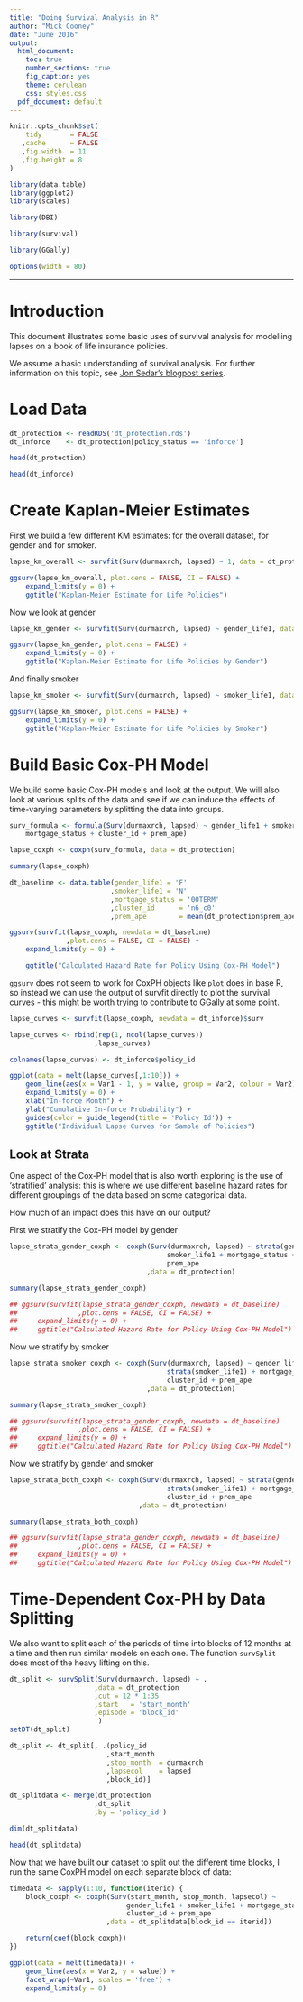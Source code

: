 ```yaml
---
title: "Doing Survival Analysis in R"
author: "Mick Cooney"
date: "June 2016"
output:
  html_document:
    toc: true
    number_sections: true
    fig_caption: yes
    theme: cerulean
    css: styles.css
  pdf_document: default
---
```


<!--
(Title:) Doing Survival Analysis in R

Author: Mick Cooney

Date: June 2016

Abstract: This Rmarkdown document provides some basic introductory survival analysis in R.

Keywords: survival analysis, intro

-->

```r
knitr::opts_chunk$set(
    tidy       = FALSE
   ,cache      = FALSE
   ,fig.width  = 11
   ,fig.height = 8
)

library(data.table)
library(ggplot2)
library(scales)

library(DBI)

library(survival)

library(GGally)

options(width = 80)
```

---

# Introduction

This document illustrates some basic uses of survival analysis for
modelling lapses on a book of life insurance policies.

We assume a basic understanding of survival analysis. For further information on this topic, see [Jon Sedar's blogpost series](http://blog.applied.ai/survival-analysis-part1/).

# Load Data

```r
dt_protection <- readRDS('dt_protection.rds')
dt_inforce    <- dt_protection[policy_status == 'inforce']

head(dt_protection)

head(dt_inforce)
```

# Create Kaplan-Meier Estimates

First we build a few different KM estimates: for the overall dataset,
for gender and for smoker.

```r
lapse_km_overall <- survfit(Surv(durmaxrch, lapsed) ~ 1, data = dt_protection)

ggsurv(lapse_km_overall, plot.cens = FALSE, CI = FALSE) +
    expand_limits(y = 0) +
    ggtitle("Kaplan-Meier Estimate for Life Policies")
```

Now we look at gender

```r
lapse_km_gender <- survfit(Surv(durmaxrch, lapsed) ~ gender_life1, data = dt_protection)

ggsurv(lapse_km_gender, plot.cens = FALSE) +
    expand_limits(y = 0) +
    ggtitle("Kaplan-Meier Estimate for Life Policies by Gender")
```

And finally smoker

```r
lapse_km_smoker <- survfit(Surv(durmaxrch, lapsed) ~ smoker_life1, data = dt_protection)

ggsurv(lapse_km_smoker, plot.cens = FALSE) +
    expand_limits(y = 0) +
    ggtitle("Kaplan-Meier Estimate for Life Policies by Smoker")
```


# Build Basic Cox-PH Model

We build some basic Cox-PH models and look at the output. We will also
look at various splits of the data and see if we can induce the
effects of time-varying parameters by splitting the data into groups.

```r
surv_formula <- formula(Surv(durmaxrch, lapsed) ~ gender_life1 + smoker_life1 +
    mortgage_status + cluster_id + prem_ape)

lapse_coxph <- coxph(surv_formula, data = dt_protection)

summary(lapse_coxph)
```

```r
dt_baseline <- data.table(gender_life1 = 'F'
                         ,smoker_life1 = 'N'
                         ,mortgage_status = '00TERM'
                         ,cluster_id      = 'n6_c0'
                         ,prem_ape        = mean(dt_protection$prem_ape))

ggsurv(survfit(lapse_coxph, newdata = dt_baseline)
              ,plot.cens = FALSE, CI = FALSE) +
    expand_limits(y = 0) +

    ggtitle("Calculated Hazard Rate for Policy Using Cox-PH Model")
```

`ggsurv` does not seem to work for CoxPH objects like `plot` does in
base R, so instead we can use the output of survfit directly to plot
the survival curves - this might be worth trying to contribute to
GGally at some point.

```r
lapse_curves <- survfit(lapse_coxph, newdata = dt_inforce)$surv

lapse_curves <- rbind(rep(1, ncol(lapse_curves))
                     ,lapse_curves)

colnames(lapse_curves) <- dt_inforce$policy_id

ggplot(data = melt(lapse_curves[,1:10])) +
    geom_line(aes(x = Var1 - 1, y = value, group = Var2, colour = Var2)) +
    expand_limits(y = 0) +
    xlab("In-force Month") +
    ylab("Cumulative In-force Probability") +
    guides(color = guide_legend(title = 'Policy Id')) +
    ggtitle("Individual Lapse Curves for Sample of Policies")
```



## Look at Strata

One aspect of the Cox-PH model that is also worth exploring is the use
of 'stratified' analysis: this is where we use different baseline
hazard rates for different groupings of the data based on some
categorical data.

How much of an impact does this have on our output?

First we stratify the Cox-PH model by gender

```r
lapse_strata_gender_coxph <- coxph(Surv(durmaxrch, lapsed) ~ strata(gender_life1) +
                                       smoker_life1 + mortgage_status + cluster_id +
                                       prem_ape
                                  ,data = dt_protection)

summary(lapse_strata_gender_coxph)

## ggsurv(survfit(lapse_strata_gender_coxph, newdata = dt_baseline)
##               ,plot.cens = FALSE, CI = FALSE) +
##     expand_limits(y = 0) +
##     ggtitle("Calculated Hazard Rate for Policy Using Cox-PH Model")

```

Now we stratify by smoker

```r
lapse_strata_smoker_coxph <- coxph(Surv(durmaxrch, lapsed) ~ gender_life1 +
                                       strata(smoker_life1) + mortgage_status +
                                       cluster_id + prem_ape
                                  ,data = dt_protection)

summary(lapse_strata_smoker_coxph)

## ggsurv(survfit(lapse_strata_gender_coxph, newdata = dt_baseline)
##               ,plot.cens = FALSE, CI = FALSE) +
##     expand_limits(y = 0) +
##     ggtitle("Calculated Hazard Rate for Policy Using Cox-PH Model")

```

Now we stratify by gender and smoker

```r
lapse_strata_both_coxph <- coxph(Surv(durmaxrch, lapsed) ~ strata(gender_life1) +
                                       strata(smoker_life1) + mortgage_status +
                                       cluster_id + prem_ape
                                ,data = dt_protection)

summary(lapse_strata_both_coxph)

## ggsurv(survfit(lapse_strata_gender_coxph, newdata = dt_baseline)
##               ,plot.cens = FALSE, CI = FALSE) +
##     expand_limits(y = 0) +
##     ggtitle("Calculated Hazard Rate for Policy Using Cox-PH Model")

```



# Time-Dependent Cox-PH by Data Splitting

We also want to split each of the periods of time into blocks of 12
months at a time and then run similar models on each one. The function
`survSplit` does most of the heavy lifting on this.


```r
dt_split <- survSplit(Surv(durmaxrch, lapsed) ~ .
                     ,data = dt_protection
                     ,cut = 12 * 1:35
                     ,start   = 'start_month'
                     ,episode = 'block_id'
                      )
setDT(dt_split)

dt_split <- dt_split[, .(policy_id
                        ,start_month
                        ,stop_month  = durmaxrch
                        ,lapsecol    = lapsed
                        ,block_id)]

dt_splitdata <- merge(dt_protection
                     ,dt_split
                     ,by = 'policy_id')

dim(dt_splitdata)

head(dt_splitdata)
```

Now that we have built our dataset to split out the different time
blocks, I run the same CoxPH model on each separate block of data:

```r
timedata <- sapply(1:10, function(iterid) {
    block_coxph <- coxph(Surv(start_month, stop_month, lapsecol) ~
                             gender_life1 + smoker_life1 + mortgage_status +
                             cluster_id + prem_ape
                        ,data = dt_splitdata[block_id == iterid])

    return(coef(block_coxph))
})

ggplot(data = melt(timedata)) +
    geom_line(aes(x = Var2, y = value)) +
    facet_wrap(~Var1, scales = 'free') +
    expand_limits(y = 0)
```
